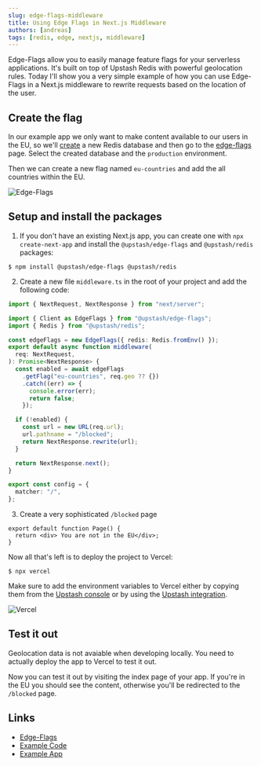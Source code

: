 ```yaml
---
slug: edge-flags-middleware
title: Using Edge Flags in Next.js Middleware
authors: [andreas]
tags: [redis, edge, nextjs, middleware]
---
```


Edge-Flags allow you to easily manage feature flags for your serverless applications. It's built on top of Upstash Redis with powerful geolocation rules.
Today I'll show you a very simple example of how you can use Edge-Flags in a Next.js middleware to rewrite requests based on the location of the user.

## Create the flag

In our example app we only want to make content available to our users in the EU, so we'll [create](https://console.upstash.com/redis?new=true) a new Redis database and then go to the [edge-flags](https://console.upstash.com/edge-flags) page.
Select the created database and the `production` environment.

Then we can create a new flag named `eu-countries` and add the all countries within the EU.

![Edge-Flags](/blog/edge-flags-middleware/flag.png)

## Setup and install the packages

1. If you don't have an existing Next.js app, you can create one with `npx create-next-app` and install the `@upstash/edge-flags` and `@upstash/redis` packages:

```sh-session
$ npm install @upstash/edge-flags @upstash/redis
```

2. Create a new file `middleware.ts` in the root of your project and add the following code:

```ts title="/middleware.ts"
import { NextRequest, NextResponse } from "next/server";

import { Client as EdgeFlags } from "@upstash/edge-flags";
import { Redis } from "@upstash/redis";

const edgeFlags = new EdgeFlags({ redis: Redis.fromEnv() });
export default async function middleware(
  req: NextRequest,
): Promise<NextResponse> {
  const enabled = await edgeFlags
    .getFlag("eu-countries", req.geo ?? {})
    .catch((err) => {
      console.error(err);
      return false;
    });

  if (!enabled) {
    const url = new URL(req.url);
    url.pathname = "/blocked";
    return NextResponse.rewrite(url);
  }

  return NextResponse.next();
}

export const config = {
  matcher: "/",
};
```

3. Create a very sophisticated `/blocked` page

```tsx title="app/blocked/page.tsx"
export default function Page() {
  return <div> You are not in the EU</div>;
}
```

Now all that's left is to deploy the project to Vercel:

```sh-session
$ npx vercel
```

Make sure to add the environment variables to Vercel either by copying them from the [Upstash console](https://console.upstash.com/redis) or by using the [Upstash integration](https://vercel.com/integrations/upstash).

![Vercel](/blog/edge-flags-middleware/vercel-env.png)

## Test it out

<Note title="Geolocation in development">
  Geolocation data is not avaiable when developing locally. You need to actually
  deploy the app to Vercel to test it out.
</Note>

Now you can test it out by visiting the index page of your app. If you're in the EU you should see the content, otherwise you'll be redirected to the `/blocked` page.

## Links

- [Edge-Flags](https://upstash.com/blog/edge-flags-beta)
- [Example Code](https://github.com/upstash/edge-flags/tree/main/examples/middleware-rewrites)
- [Example App](https://edge-flags-middleware-rewrites.vercel.app/)
